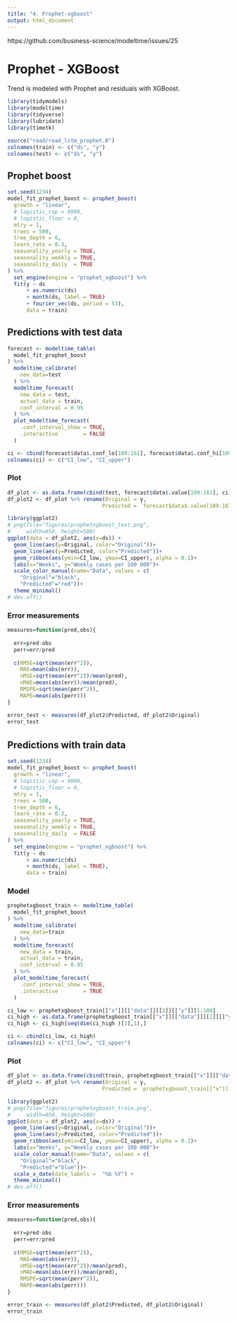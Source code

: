 ```yaml
---
title: "4. Prophet-xgboost"
output: html_document
---
```


https://github.com/business-science/modeltime/issues/25

# Prophet - XGBoost

Trend is modeled with Prophet and residuals with XGBoost. 

```r
library(tidymodels)
library(modeltime)
library(tidyverse)
library(lubridate)
library(timetk)
```

```r
source("read/read_lstm_prophet.R")
colnames(train) <- c("ds", "y")
colnames(test) <- c("ds", "y")
```

## Prophet boost

```r
set.seed(1234)
model_fit_prophet_boost <- prophet_boost(
  growth = "linear",
  # logistic_cap = 9000,
  # logistic_floor = 0,
  mtry = 1,
  trees = 500, 
  tree_depth = 6, 
  learn_rate = 0.3,
  seasonality_yearly = TRUE,
  seasonality_weekly = TRUE,
  seasonality_daily  = TRUE
) %>%
  set_engine(engine = "prophet_xgboost") %>%
  fit(y ~ ds 
      + as.numeric(ds)
      + month(ds, label = TRUE) 
      + fourier_vec(ds, period = 53), 
      data = train)
```

## Predictions with test data

```r
forecast <- modeltime_table(
  model_fit_prophet_boost
) %>%
  modeltime_calibrate(
    new_data=test
  ) %>%
  modeltime_forecast(
    new_data = test,
    actual_data = train,
    conf_interval = 0.95
  ) %>%
  plot_modeltime_forecast(
    .conf_interval_show = TRUE,
    .interactive        = FALSE
  )

ci <- cbind(forecast$data$.conf_lo[109:161], forecast$data$.conf_hi[109:161])
colnames(ci) <- c("CI_low", "CI_upper")
```

### Plot

```r
df_plot <- as.data.frame(cbind(test, forecast$data$.value[109:161], ci))
df_plot2 <- df_plot %>% rename(Original = y,
                              Predicted = `forecast$data$.value[109:161]`)

library(ggplot2)
# png(file="figures/prophetxgboost_test.png",
#     width=850, height=500)
ggplot(data = df_plot2, aes(x=ds)) +
  geom_line(aes(y=Original, color="Original"))+
  geom_line(aes(y=Predicted, color="Predicted"))+
  geom_ribbon(aes(ymin=CI_low, ymax=CI_upper), alpha = 0.1)+
  labs(x="Weeks", y="Weekly cases per 100 000")+
  scale_color_manual(name="Data", values = c(
    "Original"="black",
    "Predicted"="red"))+
  theme_minimal()
# dev.off()
```

### Error measurements

```r
measures=function(pred,obs){
  
  err=pred-obs
  perr=err/pred
  
  c(RMSE=sqrt(mean(err^2)),
    MAE=mean(abs(err)),
    nMSE=sqrt(mean(err^2))/mean(pred),
    nMAE=mean(abs(err))/mean(pred),
    RMSPE=sqrt(mean(perr^2)),
    MAPE=mean(abs(perr)))
}
```

```r
error_test <- measures(df_plot2$Predicted, df_plot2$Original)
error_test
```

######

## Predictions with train data

```r
set.seed(1234)
model_fit_prophet_boost <- prophet_boost(
  growth = "linear",
  # logistic_cap = 9000,
  # logistic_floor = 0,
  mtry = 1,
  trees = 500, 
  tree_depth = 6, 
  learn_rate = 0.3,
  seasonality_yearly = TRUE,
  seasonality_weekly = TRUE,
  seasonality_daily  = FALSE
) %>%
  set_engine(engine = "prophet_xgboost") %>%
  fit(y ~ ds 
      + as.numeric(ds)
      + month(ds, label = TRUE),
      data = train)
```

### Model 
```r
prophetxgboost_train <- modeltime_table(
  model_fit_prophet_boost
) %>%
  modeltime_calibrate(
    new_data=train
  ) %>%
  modeltime_forecast(
    new_data = train,
    actual_data = train,
    conf_interval = 0.95
  ) %>%
  plot_modeltime_forecast(
    .conf_interval_show = TRUE,
    .interactive        = TRUE
  )
```

```r
ci_low <- prophetxgboost_train[["x"]][["data"]][[2]][["y"]][1:108]
ci_high <- as.data.frame(prophetxgboost_train[["x"]][["data"]][[2]][["y"]][110:217])
ci_high <- ci_high[seq(dim(ci_high )[1],1),]

ci <- cbind(ci_low, ci_high)
colnames(ci) <- c("CI_low", "CI_upper")
```

### Plot

```r
df_plot <- as.data.frame(cbind(train, prophetxgboost_train[["x"]][["data"]][[4]][["y"]], ci))
df_plot2 <- df_plot %>% rename(Original = y,
                              Predicted = `prophetxgboost_train[["x"]][["data"]][[4]][["y"]]`)

library(ggplot2)
# png(file="figures/prophetxgboost_train.png",
#     width=850, height=500)
ggplot(data = df_plot2, aes(x=ds)) +
  geom_line(aes(y=Original, color="Original"))+
  geom_line(aes(y=Predicted, color="Predicted"))+
  geom_ribbon(aes(ymin=CI_low, ymax=CI_upper), alpha = 0.1)+
  labs(x="Weeks", y="Weekly cases per 100 000")+
  scale_color_manual(name="Data", values = c(
    "Original"="black",
    "Predicted"="blue"))+
  scale_x_date(date_labels =  "%b %Y") +
  theme_minimal()
# dev.off()
```

### Error measurements

```r
measures=function(pred,obs){
  
  err=pred-obs
  perr=err/pred
  
  c(RMSE=sqrt(mean(err^2)),
    MAE=mean(abs(err)),
    nMSE=sqrt(mean(err^2))/mean(pred),
    nMAE=mean(abs(err))/mean(pred),
    RMSPE=sqrt(mean(perr^2)),
    MAPE=mean(abs(perr)))
}
```

```r
error_train <- measures(df_plot2$Predicted, df_plot2$Original)
error_train
```


